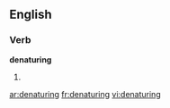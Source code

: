 ==English==

===Verb===
'''denaturing'''

# {{present participle of|[[denature]]}}

[[ar:denaturing]]
[[fr:denaturing]]
[[vi:denaturing]]